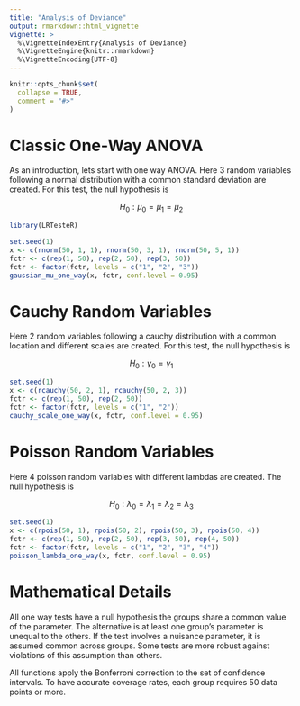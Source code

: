 ```yaml
---
title: "Analysis of Deviance"
output: rmarkdown::html_vignette
vignette: >
  %\VignetteIndexEntry{Analysis of Deviance}
  %\VignetteEngine{knitr::rmarkdown}
  %\VignetteEncoding{UTF-8}
---
```


```r
knitr::opts_chunk$set(
  collapse = TRUE,
  comment = "#>"
)
```

# Classic One-Way ANOVA

As an introduction, lets start with one way ANOVA. Here 3 random variables following a normal distribution with a common standard deviation are created. For this test, the null hypothesis is 

$$ H_{0}: \mu_0 = \mu_1 = \mu_2  $$

```r
library(LRTesteR)

set.seed(1)
x <- c(rnorm(50, 1, 1), rnorm(50, 3, 1), rnorm(50, 5, 1))
fctr <- c(rep(1, 50), rep(2, 50), rep(3, 50))
fctr <- factor(fctr, levels = c("1", "2", "3"))
gaussian_mu_one_way(x, fctr, conf.level = 0.95)
```


# Cauchy Random Variables
Here 2 random variables following a cauchy distribution with a common location and different scales are created. For this test, the null hypothesis is 

$$ H_{0}: \gamma_0 = \gamma_1  $$

```r
set.seed(1)
x <- c(rcauchy(50, 2, 1), rcauchy(50, 2, 3))
fctr <- c(rep(1, 50), rep(2, 50))
fctr <- factor(fctr, levels = c("1", "2"))
cauchy_scale_one_way(x, fctr, conf.level = 0.95)
```



# Poisson Random Variables
Here 4 poisson random variables with different lambdas are created. The null hypothesis is 

$$ H_{0}: \lambda_0 = \lambda_1 = \lambda_2 = \lambda_3  $$

```r
set.seed(1)
x <- c(rpois(50, 1), rpois(50, 2), rpois(50, 3), rpois(50, 4))
fctr <- c(rep(1, 50), rep(2, 50), rep(3, 50), rep(4, 50))
fctr <- factor(fctr, levels = c("1", "2", "3", "4"))
poisson_lambda_one_way(x, fctr, conf.level = 0.95)
```

# Mathematical Details

All one way tests have a null hypothesis the groups share a common value of the parameter. The alternative is at least one group's parameter is unequal to the others.  If the test involves a nuisance parameter, it is assumed common across groups. Some tests are more robust against violations of this assumption than others. 

All functions apply the Bonferroni correction to the set of confidence intervals. To have accurate coverage rates, each group requires 50 data points or more.
